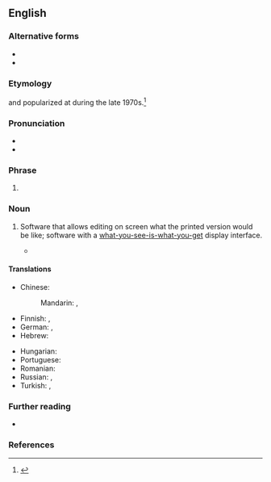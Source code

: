 {{also|Wysiwyg}}
==English==

===Alternative forms===
* {{alter|en|Wysiwyg}}
* {{alter|en|wysiwyg}}

===Etymology===
{{coin|en|John Seybold|w=John W. Seybold|nobycat=1}} and popularized at {{w|Xerox PARC}} during the late 1970s.<ref>{{cite-journal|author=John Markoff|title=John W. Seybold, 88, Innovator in Printing|work=The New York Times|date=2004-03-16|url=https://www.nytimes.com/2004/03/16/business/john-w-seybold-88-innovator-in-printing.html|issn=0362-4331|passage=It was Mr. Seybold, according to his son Andrew, who first used ''what you see is what you get'' in reference to computerized word processing, after watching ''The Flip Wilson Show'' on which Mr. Wilson used the phrase to describe his female character Geraldine.}}</ref>

===Pronunciation===
* {{IPA|en|/ˈwɪz.iˌwɪɡ/|/ˈwɪz.ə.wɪɡ/}}
* {{audio|en|En-us-WYSIWYG.oga|Audio (US)}}

===Phrase===
{{en-phrase}}

# {{acronym of|en|what you see is what you get}}

===Noun===
{{en-noun}}

# {{lb|en|computing}} Software that allows editing on screen what the printed version would be like; software with a [[what-you-see-is-what-you-get]] display interface.
#* {{quote-book|en|title=How to Do Everything with HTML & XHTML|page=132|author=James H. Pence|year=2003|passage='''WYSIWYG'''s are helpful tools in that they enable you to create pages much more quickly}}

====Translations====
{{trans-top|computer program that allows editing on screen what the printed version would be like}}
* Chinese:
*: Mandarin: {{t+|cmn|所見即所得|sc=Hani}}, {{t+|cmn|所见即所得|tr=suǒjiàn jí suǒdé|sc=Hani}}
* Finnish: {{t|fi|WYSIWYG}}, {{t|fi|näet mitä saat}}
* German: {{t+|de|WYSIWYG}}, {{t|de|[[wirklichkeitsgetreue]] [[Darstellung]] [[auf]] [[dem]] [[Bildschirm]]}}
* Hebrew: {{t|he|מה שאתה רואה זה מה שאתה מקבל}} {{qualifier|informal; there is no formal translation}}
{{trans-mid}}
* Hungarian: {{t+|hu|WYSIWYG}}
* Portuguese: {{t|pt|o que você vê é o que você tem}}
* Romanian: {{t|ro|ceea ce vezi e ceea ce vei obține}}
* Russian: {{t|ru|что ви́дишь, то и полу́чишь}}, {{t+|ru|WYSIWYG|sc=Latn}}
* Turkish: {{t|tr|ne görüyorsan onu alırsın}} {{qualifier|informal; there is no formal translation}}, {{t+|tr|WYSIWYG}}
{{trans-bottom}}

===Further reading===
* {{pedia}}

===References===
<references/>